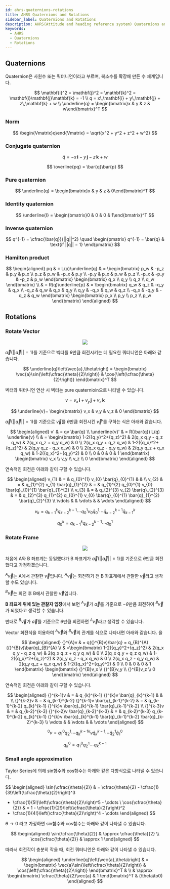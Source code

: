 ```yaml
---
id: ahrs-quaternions-rotations
title: AHRS Quaternions and Rotations
sidebar_label: Quaternions and Rotations
description: AHRS(Attitude and heading reference system) Quaternions and Rotations
keywords:
  - AHRS
  - Quaternions
  - Rotations
---
```



## Quaternions

Quaternion은 사원수 또는 쿼터니언이라고 부르며, 복소수를 확장해 만든 수 체계입니다.

$$
\mathbf{i}^2 = \mathbf{j}^2 = \mathbf{k}^2 = \mathbf{i}\mathbf{j}\mathbf{k} = -1
\\
q = x\,\mathbf{i} + y\,\mathbf{j} + z\,\mathbf{k} + w
\\
\underline{q} = \begin{bmatrix}x & y & z & w\end{bmatrix}^T
$$

### Norm

$$
\begin{Vmatrix}q\end{Vmatrix} = \sqrt{x^2 + y^2 + z^2 + w^2}
$$

### Conjugate quaternion

$$
\bar{q} = -x\,\mathbf{i} - y\,\mathbf{j} - z\,\mathbf{k} + w
$$

$$
\overline{pq} = \bar{q}\bar{p}
$$

### Pure quaternion

$$
\underline{q} = \begin{bmatrix}x & y & z & 0\end{bmatrix}^T
$$

### Identity quaternion

$$
\underline{I} = \begin{bmatrix}0 & 0 & 0 & 1\end{bmatrix}^T
$$

### Inverse quaternion

$$
q^{-1} = \cfrac{\bar{q}}{||q||^2} \quad
  \begin{pmatrix}
  q^{-1} = \bar{q} & \text{if ||q|| = 1}
  \end{pmatrix}
$$

### Hamilton product

$$
\begin{aligned}
pq & = L(p)\underline{q} & =
  \begin{bmatrix}
  p_w  & -p_z &  p_y & p_x \\
  p_z  &  p_w & -p_x & p_y \\
  -p_y &  p_x &  p_w & p_z \\
  -p_x & -p_y & -p_z & p_w
  \end{bmatrix}
  \begin{bmatrix}
  q_x \\ q_y \\ q_z \\ q_w
  \end{bmatrix}
\\
& = R(q)\underline{p} & =
  \begin{bmatrix}
  q_w &  q_z & -q_y & q_x \\
  -q_z &  q_w &  q_x & q_y \\
  q_y & -q_x &  q_w & q_z \\
  -q_x & -q_y & -q_z & q_w
  \end{bmatrix}
  \begin{bmatrix}
  p_x \\ p_y \\ p_z \\ p_w
  \end{bmatrix}
\end{aligned}
$$

## Rotations

### Rotate Vector

<center>
  <img
    src={useBaseUrl('img/etc/project/ahrs/ahrs-quaternions-rotate-vector.png')}
  />
</center>

$\vec{a}\left(||\vec{a}|| = 1\right)$를 기준으로 벡터를 $\theta$만큼 회전시키는 데 필요한 쿼터니언은 아래와 같습니다.

$$
\underline{q}\left(\vec{a},\theta\right) =
  \begin{bmatrix}
  \vec{a}\sin{\left(\cfrac{\theta}{2}\right)} & \cos{\left(\cfrac{\theta}{2}\right)}
  \end{bmatrix}^T
$$

벡터와 쿼터니언 연산 시 벡터는 pure quaternioin으로 나타낼 수 있습니다.

$$
v = v_x\,\mathbf{i} + v_y\,\mathbf{j} +v_z\,\mathbf{k}
$$

$$
\underline{v}= \begin{bmatrix} v_x & v_y & v_z & 0 \end{bmatrix}
$$

$\vec{a}\left(||\vec{a}|| = 1\right)$를 기준으로 $\vec{v}$를 $\theta$만큼 회전시킨 $\vec{v}'$를 구하는 식은 아래와 같습니다.

$$
\begin{aligned}
v' & = qv \bar{q}
\\
\underline{v}' & = R(\bar{q}) L(q) \underline{v}
\\
& =
  \begin{bmatrix}
  1-2({q_y}^2+{q_z}^2)  &  2(q_x q_y - q_z q_w)  &  2(q_x q_z + q_y q_w)  &  0  \\
  2(q_x q_y + q_z q_w)  &  1-2({q_x}^2+{q_z}^2)  &  2(q_y q_z - q_x q_w)  &  0  \\
  2(q_x q_z - q_y q_w)  &  2(q_y q_z + q_x q_w)  &  1-2({q_x}^2+{q_y}^2)  &  0  \\
  0  &  0  &  0  &  1
  \end{bmatrix}
  \begin{bmatrix}
  v_x \\ v_y \\ v_z \\ 0
  \end{bmatrix}
\end{aligned}
$$

연속적인 회전은 아래와 같이 구할 수 있습니다.

$$
\begin{aligned}
v_{1} & = & q_{0}^{1} v_{0} \bar{q}_{0}^{1} & &
\\
v_{2} & = & q_{1}^{2} v_{1} \bar{q}_{1}^{2} & = &
  q_{1}^{2} q_{0}^{1} v_{0} \bar{q}_{0}^{1} \bar{q}_{1}^{2}
\\
v_{3} & = & q_{2}^{3} v_{2} \bar{q}_{2}^{3} & = &
  q_{2}^{3} q_{1}^{2} q_{0}^{1} v_{0} \bar{q}_{0}^{1} \bar{q}_{1}^{2} \bar{q}_{2}^{3}
\\
\vdots & & \vdots & & \vdots
\end{aligned}
$$

$$
v_{k} = q_{k-1}^{k} q_{k-2}^{k-1} \cdots
  q_{0}^{1} v_{0} \bar{q}_{0}^{1} \cdots
  \bar{q}_{k-2}^{k-1} \bar{q}_{k-1}^{k}
$$

$$
q_{0}^{k} = q_{k-1}^{k} q_{k-2}^{k-1} \cdots q_{0}^{1}
$$

### Rotate Frame

<center>
  <img
    src={useBaseUrl('img/etc/project/ahrs/ahrs-quaternions-rotate-frame.png')}
  />
</center>

처음에 A와 B 좌표계는 동일했다가 B 좌표계가 $\vec{a}\left(||\vec{a}|| = 1\right)$를 기준으로 $\theta$만큼 회전했다고 가정하겠습니다.

${}^{A}\vec{v}$는 A에서 관찰한 $\vec{v}$입니다. ${}^{A}\vec{v}$는 회전하기 전 B 좌표계에서 관찰한 $\vec{v}$라고 생각할 수도 있습니다.

${}^{B}\vec{v}$는 회전 후 B에서 관찰한 $\vec{v}$입니다.

**B 좌표계 위에 있는 관찰자 입장**에서 보면 ${}^{A}\vec{v}$가 $\vec{a}$를 기준으로 $-\theta$만큼 회전하여 ${}^{B}\vec{v}$가 되었다고 생각할 수 있습니다.

반대로 ${}^{B}\vec{v}$가 $\vec{a}$를 기준으로 $\theta$만큼 회전하면 ${}^{A}\vec{v}$라고 생각할 수 있습니다.

Vector 회전식을 이용하여 ${}^{A}\vec{v}$와 ${}^{B}\vec{v}$의 관계를 식으로 나타내면 아래와 같습니다.
을

$$
\begin{aligned}
{}^{A}v & = q({}^{B}v)\bar{q} = q_{B}^{A}({}^{B}v)\bar{q}_{B}^{A}
\\
& =\begin{bmatrix}
  1-2({q_y}^2+{q_z}^2)  &  2(q_x q_y - q_z q_w)  &  2(q_x q_z + q_y q_w)  &  0  \\
  2(q_x q_y + q_z q_w)  &  1-2({q_x}^2+{q_z}^2)  &  2(q_y q_z - q_x q_w)  &  0  \\
  2(q_x q_z - q_y q_w)  &  2(q_y q_z + q_x q_w)  &  1-2({q_x}^2+{q_y}^2)  &  0  \\
  0  &  0  &  0  &  1
  \end{bmatrix}
  \begin{bmatrix}
  {}^{B}v_x \\ {}^{B}v_y \\ {}^{B}v_z \\ 0
  \end{bmatrix}
\end{aligned}
$$

연속적인 회전은 아래와 같이 구할 수 있습니다.

$$
\begin{aligned}
{}^{k-1}v & = & q_{k}^{k-1} {}^{k}v \bar{q}_{k}^{k-1} & &
\\
{}^{k-2}v & = & q_{k-1}^{k-2} {}^{k-1}v \bar{q}_{k-1}^{k-2} & = &
  q_{k-1}^{k-2} q_{k}^{k-1} {}^{k}v \bar{q}_{k}^{k-1} \bar{q}_{k-1}^{k-2}
\\
{}^{k-3}v & = & q_{k-2}^{k-3} {}^{k-2}v \bar{q}_{k-2}^{k-3} & = &
  q_{k-2}^{k-3} q_{k-1}^{k-2} q_{k}^{k-1} {}^{k}v \bar{q}_{k}^{k-1} \bar{q}_{k-1}^{k-2} \bar{q}_{k-2}^{k-3}
\\
\vdots & & \vdots & & \vdots
\end{aligned}
$$

$$
{}^{0}v = q_{1}^{0} q_{2}^{1} \cdots
  q_{k}^{k-1} {}^{k}v \bar{q}_{k}^{k-1} \cdots
  \bar{q}_{2}^{1} \bar{q}_{1}^{0}
$$

$$
q_{k}^{0} = q_{1}^{0} q_{2}^{1} \cdots q_{k}^{k-1}
$$

### Small angle approximation

Taylor Series에 의해 sin함수와 cos함수는 아래와 같은 다항식으로 나타낼 수 있습니다.

$$
\begin{aligned}
\sin{\cfrac{\theta}{2}} & = \cfrac{\theta}{2} - \cfrac{1}{3!}\left(\cfrac{\theta}{2}\right)^3
  + \cfrac{1}{5!}\left(\cfrac{\theta}{2}\right)^5 - \cdots
\\
\cos{\cfrac{\theta}{2}} & = 1 - \cfrac{1}{2!}\left(\cfrac{\theta}{2}\right)^2
  + \cfrac{1}{4!}\left(\cfrac{\theta}{2}\right)^4 - \cdots
\end{aligned}
$$

$\theta\to0$ 라고 가정하면 sin함수와 cos함수는 아래와 같이 나타낼 수 있습니다.

$$
\begin{aligned}
\sin{\cfrac{\theta}{2}} & \approx \cfrac{\theta}{2}
\\
\cos{\cfrac{\theta}{2}} & \approx 1
\end{aligned}
$$

따라서 회전각이 충분히 작을 때, 회전 쿼터니언은 아래와 같이 나타낼 수 있습니다.

$$
\begin{aligned}
\underline{q}\left(\vec{a},\theta\right) & =
  \begin{bmatrix}
  \vec{a}\sin{\left(\cfrac{\theta}{2}\right)} & \cos{\left(\cfrac{\theta}{2}\right)}
  \end{bmatrix}^T &
\\
 & \approx
  \begin{bmatrix}
  \cfrac{\theta}{2}\vec{a} & 1
  \end{bmatrix}^T & (\theta\to0)
\end{aligned}
$$
